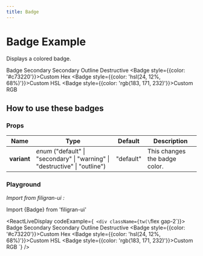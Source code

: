 ```yaml
---
title: Badge
---
```


# Badge Example

Displays a colored badge.

<Badge>Badge</Badge>
<Badge variant="secondary">Secondary</Badge>
<Badge variant="warning">Secondary</Badge>
<Badge variant="outline">Outline</Badge>
<Badge variant="destructive">Destructive</Badge>
<Badge style={{color: '#c73220'}}>Custom Hex</Badge>
<Badge style={{color: 'hsl(24, 12%, 68%)'}}>Custom HSL</Badge>
<Badge style={{color: 'rgb(183, 171, 232)'}}>Custom RGB</Badge>

## How to use these badges

### Props

| Name        | Type                                                                         | Default   | Description                   |
| ----------- | ---------------------------------------------------------------------------- | --------- | ----------------------------- |
| **variant** | _enum_ ("default" \| "secondary" \| "warning" \| "destructive" \| "outline") | "default" | This changes the badge color. |

### Playground

_Import from filigran-ui :_

Import \{Badge\} from 'filigran-ui'

<ReactLiveDisplay
  codeExample={`
          <div className={tw(\`flex gap-2\`)}>
            <Badge>Badge</Badge>
            <Badge variant="secondary">Secondary</Badge>
            <Badge variant="warning">Secondary</Badge>
            <Badge variant="outline">Outline</Badge>
            <Badge variant="destructive">Destructive</Badge>
            <Badge style={{color: '#c73220'}}>Custom Hex</Badge>
            <Badge style={{color: 'hsl(24, 12%, 68%)'}}>Custom HSL</Badge>
            <Badge style={{color: 'rgb(183, 171, 232)'}}>Custom RGB</Badge>
          </div>`}
/>
